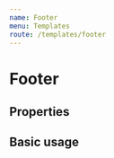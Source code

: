 ```yaml
---
name: Footer
menu: Templates
route: /templates/footer
---
```



# Footer

## Properties

<Props of={Footer} />

## Basic usage

<Playground>
  <Footer links={{
    "footer1": [
      {
        "label": "DKAN v2.x Docs",
        "url": "https://getdkan.github.io/dkan2/index.html",
        "target": "_blank"
      },
      {
        "label": "DKAN v1.x Demo",
        "url": "https://demo.getdkan.com",
        "target": "_blank"
      },
      {
        "label": "CivicActions",
        "url": "https://civicactions.com",
        "target": "_blank"
      },
      {
        "label": "Data.gov",
        "url": "https://data.gov"
      }
    ],
    "footer2": [
      {
        "label": "Project Open Data",
        "url": "https://project-open-data.cio.gov"
      },
      {
        "label": "DCAT",
        "url": "https://www.w3.org/TR/vocab-dcat/",
        "target": "_blank"
      },
      {
        "label": "Drupal",
        "url": "Drupal.org",
        "target": "_blank"
      },
      {
        "label": "Open Source Open Data",
        "url": "http://opensourceopendata.org",
        "target": "_blank"
      }
    ]
  }}/>
</Playground>
